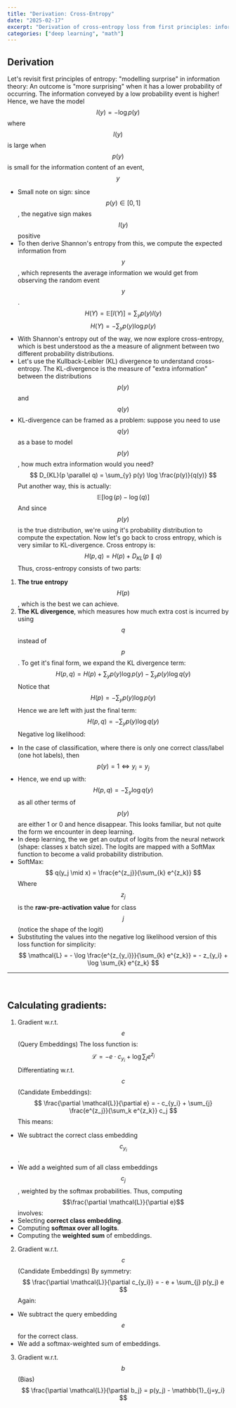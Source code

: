 ```yaml
---
title: "Derivation: Cross-Entropy"
date: "2025-02-17"
excerpt: "Derivation of cross-entropy loss from first principles: information theory, entropy, and modelling probability distributions"
categories: ["deep learning", "math"]
---
```


## Derivation
Let's revisit first principles of entropy: "modelling surprise" in information theory:
An outcome is "more surprising" when it has a lower probability of occurring.
The information conveyed by a low probability event is higher!
Hence, we have the model
	$$ 
		I(y) = -\log p(y) 
	$$
	where $$I(y)$$ is large when $$p(y)$$ is small for the information content of
	an event, $$y$$
- Small note on sign: since $$p(y) \in [0, 1]$$, the negative sign makes
	$$I(y)$$ positive
- To then derive Shannon's entropy from this, we compute the expected
information from $$y$$, which represents the average information we would get
from observing the random event $$y$$.
$$ 
	H(Y) = \mathbb{E}[I(Y)] = \sum_{y} p(y) I(y)
$$
$$
	H(Y) = - \sum_{y} p(y) \log p(y)
$$
- With Shannon's entropy out of the way, we now explore cross-entropy, which
is best understood as the a measure of alignment between two different
probability distributions.
- Let's use the Kullback-Leibler (KL) divergence to understand
cross-entropy. The KL-divergence is the measure of "extra information"
between the distributions $$p(y)$$ and $$q(y)$$
- KL-divergence can be framed as a problem: suppose you need to use $$q(y)$$
as a base to model $$p(y)$$, how much extra information would you need?
$$
	D_{KL}(p \parallel q) = \sum_{y} p(y) \log \frac{p(y)}{q(y)}
$$
Put another way, this is actually:
$$
	\mathbb{E}[\log(p) - \log(q)]
$$
And since $$p(y)$$ is the true distribution, we're using it's probability
distribution to compute the expectation.
Now let's go back to cross entropy, which is very similar to
KL-divergence. Cross entropy is:
$$
	H(p, q) = H(p) + D_{KL}(p \parallel q)
$$
Thus, cross-entropy consists of two parts:
1. **The true entropy** $$H(p)$$, which is the best we can achieve.
2. **The KL divergence**, which measures how much extra cost is incurred
	by using $$q$$ instead of $$p$$.
To get it's final form, we expand the KL divergence term:
$$
	H(p, q) = H(p) + \sum_{y} p(y) \log p(y) - \sum_{y} p(y) \log q(y)
	$$
Notice that
	$$
	H(p) = -\sum_{y} p(y) \log p(y)
	$$
Hence we are left with just the final term:
	$$
	H(p, q) =- \sum_{y} p(y) \log q(y)
	$$
Negative log likelihood:
- In the case of classification, where there is only one correct class/label
(one hot labels), then $$p(y) = 1 \iff y_i = y_j$$
- Hence, we end up with:
$$
H(p, q) =- \sum_{y} \log q(y)
$$
as all other terms of $$p(y)$$ are either 1 or 0 and hence disappear.
This looks familiar, but not quite the form we encounter in deep learning.
- In deep learning, the we get an output of logits from the neural network
(shape: classes x batch size). The logits are mapped with a SoftMax function
to become a valid probability distribution.
- SoftMax:
$$
q(y_j \mid x) = \frac{e^{z_j}}{\sum_{k} e^{z_k}} 
$$
Where $$z_j$$ is the **raw-pre-activation value** for class $$j$$ (notice
the shape of the logit)
- Substituting the values into the negative log likelihood version of this
loss function for simplicity:
$$
\mathcal{L} = - \log \frac{e^{z_{y_i}}}{\sum_{k} e^{z_k}} = - z_{y_i} +
\log \sum_{k} e^{z_k}
$$

---
<br/>

## Calculating gradients:

1. Gradient w.r.t. $$e$$ (Query Embeddings)
The loss function is:
$$
\mathcal{L} = - e \cdot c_{y_i} + \log \sum_{j} e^{z_j}
$$
Differentiating w.r.t. $$c$$ (Candidate Embeddings):
$$
\frac{\partial \mathcal{L}}{\partial e} = - c_{y_i} + \sum_{j}
\frac{e^{z_j}}{\sum_k e^{z_k}} c_j
$$
This means:
- We subtract the correct class embedding $$c_{y_i}$$.
- We add a weighted sum of all class embeddings $$c_j$$, weighted by the
	softmax probabilities.
Thus, computing $$\frac{\partial \mathcal{L}}{\partial e}$$ involves:
- Selecting **correct class embedding**.
- Computing **softmax over all logits**.
- Computing the **weighted sum** of embeddings.
2. Gradient w.r.t. $$c$$ (Candidate Embeddings)
By symmetry:
$$
\frac{\partial \mathcal{L}}{\partial c_{y_i}} = - e + \sum_{j} p(y_j) e
$$
Again:
- We subtract the query embedding $$e$$ for the correct class.
- We add a softmax-weighted sum of embeddings.
3. Gradient w.r.t. $$b$$ (Bias)
$$
\frac{\partial \mathcal{L}}{\partial b_j} = p(y_j) - \mathbb{1}_{j=y_i}
$$


